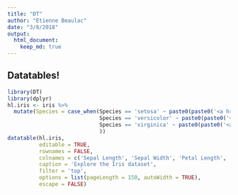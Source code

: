 ```yaml
---
title: "DT"
author: "Etienne Beaulac"
date: "3/8/2018"
output: 
  html_document:
    keep_md: true
---
```

## Datatables!
```r
library(DT)
library(dplyr)
hl.iris <- iris %>%
  mutate(Species = case_when(Species == 'setosa' ~ paste0(paste0('<a href="http://www.twofrog.com/images/iris38a.jpg">', Species), '</a>'),
                             Species == 'versicolor' ~ paste0(paste0('<a href="https://gardengoodsdirect.com/wp-content/uploads/2017/03/Iris_versicolor_3-600x600.jpg">', Species), '</a>'),
                             Species == 'virginica' ~ paste0(paste0('<a href="https://www.gardensoyvey.com/uploads/9/6/0/9/96093654/s922031473971641085_p1099_i1_w1152.jpeg">', Species), '</a>')
                             ))
datatable(hl.iris,
          editable = TRUE,
          rownames = FALSE,
          colnames = c('Sepal Length', 'Sepal Width', 'Petal Length', 'Petal Width', 'Species'),
          caption = 'Explore the Iris dataset',
          filter = 'top',
          options = list(pageLength = 150, autoWidth = TRUE),
          escape = FALSE)

```